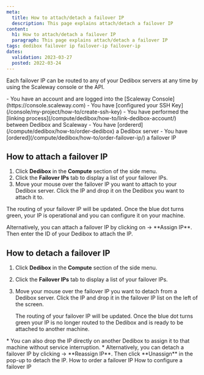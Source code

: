 ```yaml
---
meta:
  title: How to attach/detach a failover IP
  description: This page explains attach/detach a failover IP
content:
  h1: How to attach/detach a failover IP
  paragraph: This page explains attach/detach a failover IP
tags: dedibox failover ip failover-ip failover-ip
dates:
  validation: 2023-03-27
  posted: 2022-03-24
---
```


Each failover IP can be routed to any of your Dedibox servers at any time by using the Scaleway console or the API.

<Macro id="iam-requirements" />

<Message type="requirement">
  - You have an account and are logged into the [Scaleway Console](https://console.scaleway.com) 
  - You have [configured your SSH Key](/console/my-project/how-to/create-ssh-key)
  - You have performed the [linking process](/compute/dedibox/how-to/link-dedibox-account/) between Dedibox and Scaleway
  - You have [ordererd](/compute/dedibox/how-to/order-dedibox) a Dedibox server
  - You have [ordered](/compute/dedibox/how-to/order-failover-ip/) a failover IP
</Message>

## How to attach a failover IP

1. Click **Dedibox** in the **Compute** section of the side menu.
2. Click the **Failover IPs** tab to display a list of your failover IPs.
3. Move your mouse over the failover IP you want to attach to your Dedibox server. Click the IP and drop it on the Dedibox you want to attach it to.
    <Lightbox src="scaleway-dragndrop-failover-ip.gif" alt="" />

The routing of your failover IP will be updated. Once the blue dot turns green, your IP is operational and you can configure it on your machine.

<Message type="tip">
  Alternatively, you can attach a failover IP by clicking on <Icon name="more" /> -> **Assign IP**. Then enter the ID of your Dedibox to attach the IP.
</Message>

## How to detach a failover IP 

1. Click **Dedibox** in the **Compute** section of the side menu.
2. Click the **Failover IPs** tab to display a list of your failover IPs.
3. Move your mouse over the failover IP you want to detach from a Dedibox server. Click the IP and drop it in the failover IP list on the left of the screen.

    The routing of your failover IP will be updated. Once the blue dot turns green your IP is no longer routed to the Dedibox and is ready to be attached to another machine.

<Message type="tip">
  * You can also drop the IP directly on another Dedibox to assign it to that machine without service interruption.
  * Alternatively, you can detach a failover IP by clicking <Icon name="more" /> -> **Reassign IP**. Then click **Unassign** in the pop-up to detach the IP.
</Message>


<Navigation title="See Also">
  <PreviousButton to="/compute/dedibox/how-to/order-failover-ip">How to order a failover IP</PreviousButton>
  <NextButton to="/compute/dedibox/how-to/configure-failover-ip">How to configure a failover IP</NextButton>
</Navigation>